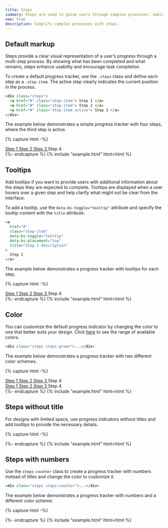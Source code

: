 ```yaml
---
title: Steps
summary: Steps are used to guide users through complex processes, making them easier and more intuitive. Breaking a multi-step process into smaller parts and tracking progress along the way helps users complete it successfully.
new: true
description: Simplify complex processes with steps.
---
```


## Default markup

Steps provide a clear visual representation of a user’s progress through a multi-step process. By showing what has been completed and what remains, steps enhance usability and encourage task completion.

To create a default progress tracker, use the `.steps` class and define each step as a `.step-item`. The active step clearly indicates the current position in the process. 

```html
<div class="steps">
  <a href="#" class="step-item"> Step 1 </a>
  <a href="#" class="step-item"> Step 2 </a>
  <a href="#" class="step-item active"> Step 3 </a>
</div>
```

The example below demonstrates a simple progress tracker with four steps, where the third step is active.

{% capture html -%}
<div class="steps">
  <a href="#" class="step-item"> Step 1 </a>
  <a href="#" class="step-item"> Step 2 </a>
  <a href="#" class="step-item active"> Step 3 </a>
  <span href="#" class="step-item"> Step 4 </span>
</div>
{%- endcapture %}
{% include "example.html" html=html %}

## Tooltips

Add tooltips if you want to provide users with additional information about the steps they are expected to complete. Tooltips are displayed when a user hovers over a given step and help clarify what might not be clear from the interface.

To add a tooltip, use the `data-bs-toggle="tooltip"` attribute and specify the tooltip content with the `title` attribute.

```html
<a
  href="#"
  class="step-item"
  data-bs-toggle="tooltip"
  data-bs-placement="top"
  title="Step 1 description"
>
  Step 1
</a>
```

The example below demonstrates a progress tracker with tooltips for each step.

{% capture html -%}
<div class="steps">
  <a
    href="#"
    class="step-item"
    data-bs-toggle="tooltip"
    data-bs-placement="top"
    title="Step 1 description"
  >
    Step 1
  </a>
  <a
    href="#"
    class="step-item"
    data-bs-toggle="tooltip"
    data-bs-placement="top"
    title="Step 2 description"
  >
    Step 2
  </a>
  <a
    href="#"
    class="step-item active"
    data-bs-toggle="tooltip"
    data-bs-placement="top"
    title="Step 3 description"
  >
    Step 3
  </a>
  <span
    href="#"
    class="step-item"
    data-bs-toggle="tooltip"
    data-bs-placement="top"
    title="Step 4 description"
  >
    Step 4
  </span>
</div>
{%- endcapture %}
{% include "example.html" html=html %}

## Color

You can customize the default progress indicator by changing the color to one that better suits your design. Click [here](/docs/ui/base/colors) to see the range of available colors.

```html
<div class="steps steps-green">...</div>
```

The example below demonstrates a progress tracker with two different color schemes.

{% capture html -%}
<div class="steps steps-green">
  <a href="#" class="step-item"> Step 1 </a>
  <a href="#" class="step-item"> Step 2 </a>
  <a href="#" class="step-item active"> Step 3 </a>
  <span href="#" class="step-item"> Step 4 </span>
</div>
<div class="steps steps-red">
  <a href="#" class="step-item"> Step 1 </a>
  <a href="#" class="step-item"> Step 2 </a>
  <a href="#" class="step-item active"> Step 3 </a>
  <span href="#" class="step-item"> Step 4 </span>
</div>
{%- endcapture %}
{% include "example.html" html=html %}

## Steps without title

For designs with limited space, use progress indicators without titles and add tooltips to provide the necessary details.

{% capture html -%}
<div class="steps">
  <a
    href="#"
    class="step-item"
    data-bs-toggle="tooltip"
    data-bs-placement="top"
    title="Step 1 description"
  ></a>
  <a
    href="#"
    class="step-item"
    data-bs-toggle="tooltip"
    data-bs-placement="top"
    title="Step 2 description"
  ></a>
  <a
    href="#"
    class="step-item active"
    data-bs-toggle="tooltip"
    data-bs-placement="top"
    title="Step 3 description"
  ></a>
  <span
    href="#"
    class="step-item"
    data-bs-toggle="tooltip"
    data-bs-placement="top"
    title="Step 4 description"
  ></span>
</div>
{%- endcapture %}
{% include "example.html" html=html %}

## Steps with numbers

Use the `steps-counter` class to create a progress tracker with numbers instead of titles and change the color to customize it. 

```html
<div class="steps steps-counter">...</div>
```

The example below demonstrates a progress tracker with numbers and a different color scheme.

{% capture html -%}
<div class="steps steps-counter">
  <a href="#" class="step-item"></a>
  <a href="#" class="step-item active"></a>
  <span href="#" class="step-item"></span>
  <span href="#" class="step-item"></span>
  <span href="#" class="step-item"></span>
</div>
{%- endcapture %}
{% include "example.html" html=html %}
